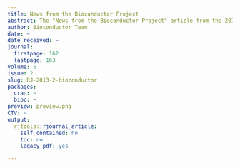 ```yaml
---
title: News from the Bioconductor Project
abstract: The "News from the Bioconductor Project" article from the 2013-2 issue.
author: Bioconductor Team
date: ~
date_received: ~
journal:
  firstpage: 162
  lastpage: 163
volume: 5
issue: 2
slug: RJ-2013-2-bioconductor
packages:
  cran: ~
  bioc: ~
preview: preview.png
CTV: ~
output:
  rjtools::rjournal_article:
    self_contained: no
    toc: no
    legacy_pdf: yes

---
```

